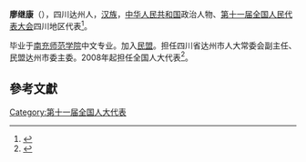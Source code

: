 '''廖继康'''（{{bd|1949年||}}），四川达州人，[[汉族|汉族]]，[[中华人民共和国|中华人民共和国]]政治人物、[[第十一届全国人民代表大会|第十一届全国人民代表大会]]四川地区代表<ref>{{cite web|author=新华网|title=第十一届全国人大代表|url=http://news.xinhuanet.com/ziliao/2008-03/03/content_7708230.htm?node=36628|publisher=新华网|accessdate=2014-01-07|archive-date=2014-01-10|archive-url=https://web.archive.org/web/20140110211415/http://news.xinhuanet.com/ziliao/2008-03/03/content_7708230.htm?node=36628|dead-url=no}}</ref>。

毕业于[[南充师范学院|南充师范学院]]中文专业。加入[[民盟|民盟]]。担任四川省达州市人大常委会副主任、民盟达州市委主委。2008年起担任全国人大代表<ref>{{cite news|title=全国人大代表信息-廖继康|url= http://210.82.31.1:8084/delegate/viewDelegate.action?dbid=112263|accessdate=2013-04-05|newspaper=全国人大网}}{{Dead link|date=2020年1月 |bot=InternetArchiveBot |fix-attempted=yes }}</ref>。

==參考文獻==
{{reflist}}
[[Category:第十一届全国人大代表|Category:第十一届全国人大代表]]